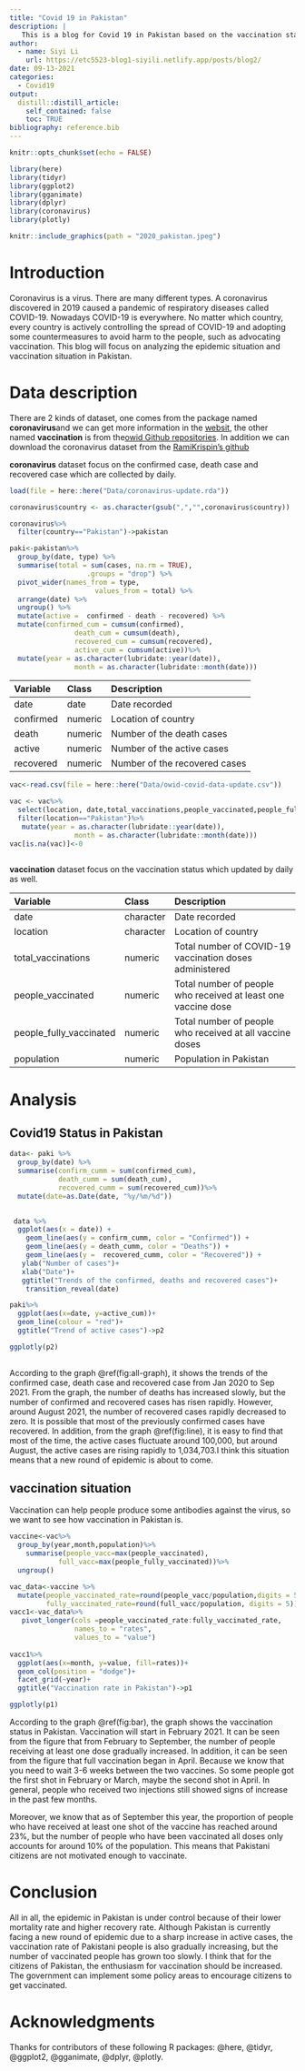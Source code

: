 ```yaml
---
title: "Covid 19 in Pakistan"
description: |
   This is a blog for Covid 19 in Pakistan based on the vaccination status.
author:
  - name: Siyi Li
    url: https://etc5523-blog1-siyili.netlify.app/posts/blog2/
date: 09-13-2021
categories: 
  - Covid19
output:
  distill::distill_article:
    self_contained: false
    toc: TRUE
bibliography: reference.bib
---
```



```r
knitr::opts_chunk$set(echo = FALSE)
```

```r
library(here)
library(tidyr)
library(ggplot2)
library(gganimate)
library(dplyr)
library(coronavirus)
library(plotly)
```
```r
knitr::include_graphics(path = "2020_pakistan.jpeg")
```

# Introduction

Coronavirus is a virus. There are many different types. A coronavirus discovered in 2019 caused a pandemic of respiratory diseases called COVID-19.
Nowadays COVID-19 is everywhere. No matter which country, every country is actively controlling the spread of COVID-19 and adopting some countermeasures to avoid harm to the people, such as advocating vaccination.
This blog will focus on analyzing the epidemic situation and vaccination situation in Pakistan.



# Data description
There are 2 kinds of dataset, one comes from the package named **coronavirus**and we can get more information in the [websit](https://github.com/RamiKrispin/coronavirus), the other named **vaccination** is from the[owid Github repositories](https://github.com/owid/covid-19-data/tree/master/public/data). In addition we can download the coronavirus dataset from the [RamiKrispin's github](https://github.com/RamiKrispin/coronavirus/tree/master/data)

**coronavirus** dataset focus on the confirmed case, death case and recovered case which are collected by daily.
 

```r
load(file = here::here("Data/coronavirus-update.rda"))

coronavirus$country <- as.character(gsub(",","",coronavirus$country))

coronavirus%>%
  filter(country=="Pakistan")->pakistan

paki<-pakistan%>%
  group_by(date, type) %>%
  summarise(total = sum(cases, na.rm = TRUE),
                   .groups = "drop") %>%
  pivot_wider(names_from = type,
                     values_from = total) %>%
  arrange(date) %>%
  ungroup() %>%
  mutate(active =  confirmed - death - recovered) %>%
  mutate(confirmed_cum = cumsum(confirmed),
                death_cum = cumsum(death),
                recovered_cum = cumsum(recovered),
                active_cum = cumsum(active))%>%
  mutate(year = as.character(lubridate::year(date)), 
                month = as.character(lubridate::month(date)))
```
|**Variable**      |**Class** |**Description**                 |
|:-----------------|:---------|:-------------------------------|
|date              |date      |Date recorded                   |
|confirmed         |numeric   |Location of country             |
|death             |numeric   |Number of the death cases       |
|active            |numeric   |Number of the active cases      |
|recovered         |numeric   |Number of the recovered cases   |

```r
vac<-read.csv(file = here::here("Data/owid-covid-data-update.csv"))
```

```r
vac <- vac%>%
  select(location, date,total_vaccinations,people_vaccinated,people_fully_vaccinated,population)%>%
  filter(location=="Pakistan")%>%
   mutate(year = as.character(lubridate::year(date)), 
                month = as.character(lubridate::month(date)))
vac[is.na(vac)]<-0
  
```

**vaccination** dataset focus on the vaccination status which updated by daily as well.

|**Variable**              |**Class** |**Description**                                                     |
|:-------------------------|:---------|:-------------------------------------------------------------------|
|date                      |character |Date recorded                                                       |
|location                  |character |Location of country                                                 |
|total_vaccinations        |numeric   |Total number of COVID-19 vaccination doses administered             |
|people_vaccinated         |numeric   |Total number of people who received at least one vaccine dose       |
|people_fully_vaccinated   |numeric   |Total number of people who received at all vaccine doses            | 
|population                |numeric   |Population in Pakistan                                              |
    

# Analysis

## Covid19 Status in Pakistan
```r
data<- paki %>% 
  group_by(date) %>% 
  summarise(confirm_cumm = sum(confirmed_cum),
            death_cumm = sum(death_cum),
            recovered_cumm = sum(recovered_cum))%>%
  mutate(date=as.Date(date, "%y/%m/%d"))
  

 data %>% 
  ggplot(aes(x = date)) +
    geom_line(aes(y = confirm_cumm, color = "Confirmed")) +
    geom_line(aes(y = death_cumm, color = "Deaths")) +
    geom_line(aes(y =  recovered_cumm, color = "Recovered")) +
   ylab("Number of cases")+
   xlab("Date")+
   ggtitle("Trends of the confirmed, deaths and recovered cases")+
    transition_reveal(date)

```




```r
paki%>%
  ggplot(aes(x=date, y=active_cum))+
  geom_line(colour = "red")+
  ggtitle("Trend of active cases")->p2

ggplotly(p2)
  
```
According to the graph \@ref(fig:all-graph), it shows the trends of the confirmed case, death case and recovered case from Jan 2020 to Sep 2021.
From the graph, the number of deaths has increased slowly, but the number of confirmed and recovered cases has risen rapidly. However, around August 2021, the number of recovered cases rapidly decreased to zero. It is possible that most of the previously confirmed cases have recovered.
In addition, from the graph \@ref(fig:line), it is easy to find that most of the time, the active cases fluctuate around 100,000, but around August, the active cases are rising rapidly to 1,034,703.I think this situation means that a new round of epidemic is about to come.

## vaccination situation

Vaccination can help people produce some antibodies against the virus, so we want to see how vaccination in Pakistan is.

```r
vaccine<-vac%>%
  group_by(year,month,population)%>%
    summarise(people_vacc=max(people_vaccinated),
            full_vacc=max(people_fully_vaccinated))%>%
  ungroup()
```

```r
vac_data<-vaccine %>% 
  mutate(people_vaccinated_rate=round(people_vacc/population,digits = 5),
         fully_vaccinated_rate=round(full_vacc/population, digits = 5))
vacc1<-vac_data%>%
   pivot_longer(cols =people_vaccinated_rate:fully_vaccinated_rate,
                names_to = "rates",
                values_to = "value")
  
vacc1%>%
  ggplot(aes(x=month, y=value, fill=rates))+
  geom_col(position = "dodge")+
  facet_grid(~year)+
  ggtitle("Vaccination rate in Pakistan")->p1

ggplotly(p1)  

```
According to the graph \@ref(fig:bar), the graph shows the vaccination status in Pakistan.
Vaccination will start in February 2021. It can be seen from the figure that from February to September, the number of people receiving at least one dose gradually increased.
In addition, it can be seen from the figure that full vaccination began in April. Because we know that you need to wait 3-6 weeks between the two vaccines. So some people got the first shot in February or March, maybe the second shot in April. In general, people who received two injections still showed signs of increase in the past few months.

Moreover, we know that as of September this year, the proportion of people who have received at least one shot of the vaccine has reached around 23%, but the number of people who have been vaccinated all doses only accounts for around 10% of the population. This means that Pakistani citizens are not motivated enough to vaccinate.

# Conclusion

All in all, the epidemic in Pakistan is under control because of their lower mortality rate and higher recovery rate. Although Pakistan is currently facing a new round of epidemic due to a sharp increase in active cases, the vaccination rate of Pakistani people is also gradually increasing, but the number of vaccinated people has grown too slowly. I think that for the citizens of Pakistan, the enthusiasm for vaccination should be increased. The government can implement some policy areas to encourage citizens to get vaccinated.

# Acknowledgments

Thanks for contributors of these following R packages: @here, @tidyr, @ggplot2, @gganimate, @dplyr, @plotly.
